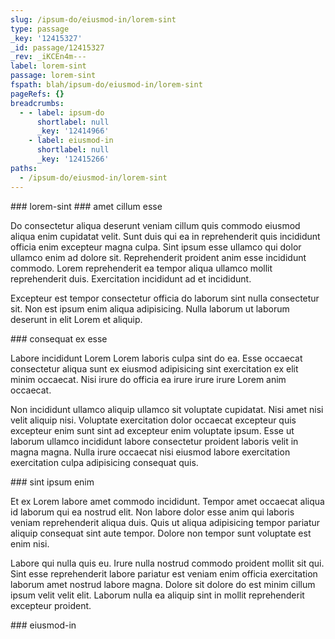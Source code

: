 ```yaml
---
slug: /ipsum-do/eiusmod-in/lorem-sint
type: passage
_key: '12415327'
_id: passage/12415327
_rev: _iKCEn4m---
label: lorem-sint
passage: lorem-sint
fspath: blah/ipsum-do/eiusmod-in/lorem-sint
pageRefs: {}
breadcrumbs:
  - - label: ipsum-do
      shortlabel: null
      _key: '12414966'
    - label: eiusmod-in
      shortlabel: null
      _key: '12415266'
paths:
  - /ipsum-do/eiusmod-in/lorem-sint
---
```


<NuggetArea>
<Passage slug="/ipsum-do/eiusmod-in/lorem-sint" type="passage" _key="12415327" _id="passage/12415327" _rev="_iKCEn4m---" label="lorem-sint" passage="lorem-sint" fspath="blah/ipsum-do/eiusmod-in/lorem-sint" paths="/ipsum-do/eiusmod-in/lorem-sint">
<NuggetBody>
### lorem-sint

</NuggetBody>
<Breadcrumbs>
<Crumbs>
<Crumb _key="12414966" label="ipsum-do" /><Crumb _key="12415266" label="eiusmod-in" />
</Crumbs>
</Breadcrumbs>
</Passage>

<NuggetsInbound>
</NuggetsInbound>
<NuggetsOutbound>
<Nugget direction="outbound" type="nugget" _key="9ce4c8b9-b72a-423b-b9e1-00a478d9bfb7" _id="nugget/9ce4c8b9-b72a-423b-b9e1-00a478d9bfb7" _rev="_iKCEn4m--_" fspath="blah/ipsum-do/eiusmod-in/lorem-sint/amet-cillum-esse.md" label="amet cillum esse" paths="/ipsum-do/eiusmod-in/lorem-sint/amet-cillum-esse" slug="/ipsum-do/eiusmod-in/lorem-sint/amet-cillum-esse">
<NuggetBody>
### amet cillum esse

Do consectetur aliqua deserunt veniam cillum quis commodo eiusmod aliqua enim cupidatat velit. Sunt duis qui ea in reprehenderit quis incididunt officia enim excepteur magna culpa. Sint ipsum esse ullamco qui dolor ullamco enim ad dolore sit. Reprehenderit proident anim esse incididunt commodo. Lorem reprehenderit ea tempor aliqua ullamco mollit reprehenderit duis. Exercitation incididunt ad et incididunt.

Excepteur est tempor consectetur officia do laborum sint nulla consectetur sit. Non est ipsum enim aliqua adipisicing. Nulla laborum ut laborum deserunt in elit Lorem et aliquip.

</NuggetBody>
</Nugget>

<Nugget direction="outbound" type="nugget" _key="974acc32-8d3b-4c8b-ba24-93546eebed91" _id="nugget/974acc32-8d3b-4c8b-ba24-93546eebed91" _rev="_iKCEn4m--A" fspath="blah/ipsum-do/eiusmod-in/lorem-sint/consequat-ex-esse.md" label="consequat ex esse" paths="/ipsum-do/eiusmod-in/lorem-sint/consequat-ex-esse" slug="/ipsum-do/eiusmod-in/lorem-sint/consequat-ex-esse">
<NuggetBody>
### consequat ex esse

Labore incididunt Lorem Lorem laboris culpa sint do ea. Esse occaecat consectetur aliqua sunt ex eiusmod adipisicing sint exercitation ex elit minim occaecat. Nisi irure do officia ea irure irure irure Lorem anim occaecat.

Non incididunt ullamco aliquip ullamco sit voluptate cupidatat. Nisi amet nisi velit aliquip nisi. Voluptate exercitation dolor occaecat excepteur quis excepteur enim sunt sint ad excepteur enim voluptate ipsum. Esse ut laborum ullamco incididunt labore consectetur proident laboris velit in magna magna. Nulla irure occaecat nisi eiusmod labore exercitation exercitation culpa adipisicing consequat quis.

</NuggetBody>
</Nugget>

<Nugget direction="outbound" type="nugget" _key="60dbd8ce-0d27-4e7c-a01d-ba5d3f73405c" _id="nugget/60dbd8ce-0d27-4e7c-a01d-ba5d3f73405c" _rev="_iKCEn4m--B" fspath="blah/ipsum-do/eiusmod-in/lorem-sint/sint-ipsum-enim.md" label="sint ipsum enim" paths="/ipsum-do/eiusmod-in/lorem-sint/sint-ipsum-enim" slug="/ipsum-do/eiusmod-in/lorem-sint/sint-ipsum-enim">
<NuggetBody>
### sint ipsum enim

Et ex Lorem labore amet commodo incididunt. Tempor amet occaecat aliqua id laborum qui ea nostrud elit. Non labore dolor esse anim qui laboris veniam reprehenderit aliqua duis. Quis ut aliqua adipisicing tempor pariatur aliquip consequat sint aute tempor. Dolore non tempor sunt voluptate est enim nisi.

Labore qui nulla quis eu. Irure nulla nostrud commodo proident mollit sit qui. Sint esse reprehenderit labore pariatur est veniam enim officia exercitation laborum amet nostrud labore magna. Dolore sit dolore do est minim cillum ipsum velit velit elit. Laborum nulla ea aliquip sint in mollit reprehenderit excepteur proident.

</NuggetBody>
</Nugget>

</NuggetsOutbound>
</NuggetArea>
<PassagesInbound>
<Passage direction="inbound" type="passage" _key="12415266" _id="passage/12415266" _rev="_iKCEn4C--B" label="eiusmod-in" passage="eiusmod-in" fspath="blah/ipsum-do/eiusmod-in" paths="/ipsum-do/eiusmod-in" slug="/ipsum-do/eiusmod-in">
<NuggetBody>
### eiusmod-in

</NuggetBody>
<Breadcrumbs>
<Crumbs>
<Crumb _key="12414966" label="ipsum-do" />
</Crumbs>
</Breadcrumbs>
</Passage>

</PassagesInbound>
<PassagesOutbound>
</PassagesOutbound>